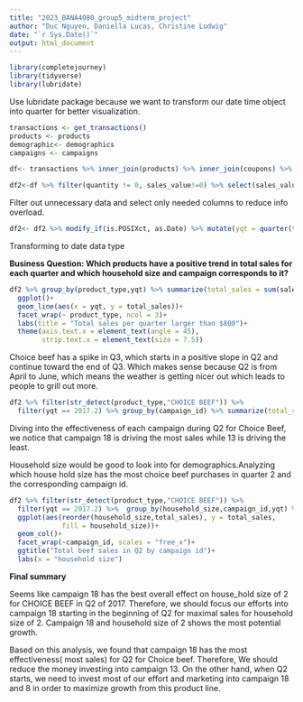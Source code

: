 ---
title: "2023_BANA4080_group5_midterm_project"
author: "Duc Nguyen, Daniella Lucas, Christine Ludwig"
date: "`r Sys.Date()`"
output: html_document
---

```{r message= FALSE, warning=FALSE}
library(completejourney)
library(tidyverse)
library(lubridate)
```
Use lubridate package because we want to transform our date time object into quarter for better visualization.


```{r}
transactions <- get_transactions()
products <- products
demographic<- demographics
campaigns <- campaigns
```


```{r message= FALSE}
df<- transactions %>% inner_join(products) %>% inner_join(coupons) %>% inner_join(coupon_redemptions) %>% inner_join(demographic)
```


```{r}
df2<-df %>% filter(quantity != 0, sales_value!=0) %>% select(sales_value,product_type, transaction_timestamp, household_size,campaign_id)
```
Filter out unnecessary data and select only needed columns to reduce info overload.


```{r}
df2<- df2 %>% modify_if(is.POSIXct, as.Date) %>% mutate(yqt = quarter(transaction_timestamp, with_year = TRUE ))
```
Transforming to date data type


**Business Question: Which products have a positive trend in total sales for each quarter and which household size and campaign corresponds to it?**

```{r message= FALSE}
df2 %>% group_by(product_type,yqt) %>% summarize(total_sales = sum(sales_value)) %>% filter(total_sales> 800) %>% 
  ggplot()+
  geom_line(aes(x = yqt, y = total_sales))+
  facet_wrap(~ product_type, ncol = 3)+
  labs(title = "Total sales per quarter larger than $800")+
  theme(axis.text.x = element_text(angle = 45),
        strip.text.x = element_text(size = 7.5))
```


Choice beef has a spike in Q3, which starts in a positive slope in Q2 and continue toward the end of Q3. Which makes sense because Q2 is from April to June, which means the weather is getting nicer out which leads to people to grill out more.


```{r}
df2 %>% filter(str_detect(product_type,"CHOICE BEEF")) %>% 
  filter(yqt == 2017.2) %>% group_by(campaign_id) %>% summarize(total_sales = sum(sales_value)) %>% arrange(desc(total_sales))
```
Diving into the effectiveness of each campaign during Q2 for Choice Beef, we notice that campaign 18 is driving the most sales while 13 is driving the least.



Household size would be good to look into for demographics.Analyzing which house hold size has the most choice beef purchases in quarter 2 and the corresponding campaign id.
```{r, message= FALSE}
df2 %>% filter(str_detect(product_type,"CHOICE BEEF")) %>% 
  filter(yqt == 2017.2) %>%  group_by(household_size,campaign_id,yqt) %>% summarize(total_sales = sum(sales_value)) %>% arrange(desc(total_sales)) %>% 
  ggplot(aes(reorder(household_size,total_sales), y = total_sales, 
             fill = household_size))+
  geom_col()+
  facet_wrap(~campaign_id, scales = "free_x")+
  ggtitle("Total beef sales in Q2 by campaign id")+
  labs(x = "household size")
```


**Final summary**

  Seems like campaign 18 has the best overall effect on house_hold size of 2 for CHOICE BEEF in Q2 of 2017. Therefore, we should focus our efforts into campaign 18 starting in the beginning of Q2 for maximal sales for household size of 2. Campaign 18 and household size of 2 shows the most potential growth.
  
  Based on this analysis, we found that campaign 18 has the most effectiveness( most sales) for Q2 for Choice beef. Therefore, We should reduce the money investing into campaign 13. On the other hand, when Q2 starts, we need to invest most of our effort and marketing into campaign 18 and 8 in order to maximize growth from this product line.











